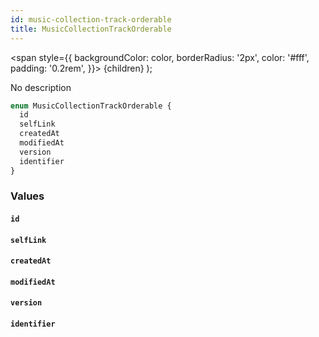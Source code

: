 ```yaml
---
id: music-collection-track-orderable
title: MusicCollectionTrackOrderable
---
```


<span
style={{
      backgroundColor: color,
      borderRadius: '2px',
      color: '#fff',
      padding: '0.2rem',
    }}>
{children}
</span>
);

No description

```graphql
enum MusicCollectionTrackOrderable {
  id
  selfLink
  createdAt
  modifiedAt
  version
  identifier
}
```

### Values

#### `id`

#### `selfLink`

#### `createdAt`

#### `modifiedAt`

#### `version`

#### `identifier`
